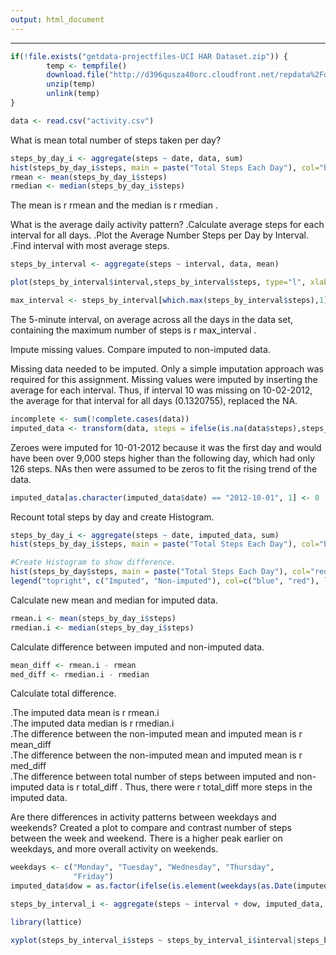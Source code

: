 ```yaml
---
output: html_document
---
```

---
```r
if(!file.exists("getdata-projectfiles-UCI HAR Dataset.zip")) {
        temp <- tempfile()
        download.file("http://d396qusza40orc.cloudfront.net/repdata%2Fdata%2Factivity.zip",temp)
        unzip(temp)
        unlink(temp)
}

data <- read.csv("activity.csv")

```


What is mean total number of steps taken per day?
```r
steps_by_day_i <- aggregate(steps ~ date, data, sum)
hist(steps_by_day_i$steps, main = paste("Total Steps Each Day"), col="blue", xlab="Number of Steps")
rmean <- mean(steps_by_day_i$steps)
rmedian <- median(steps_by_day_i$steps)
```
The  mean  is  r rmean  and the  median  is  r rmedian .

What is the average daily activity pattern?
.Calculate average steps for each interval for all days. 
.Plot the Average Number Steps per Day by Interval. 
.Find interval with most average steps. 

```r
steps_by_interval <- aggregate(steps ~ interval, data, mean)

plot(steps_by_interval$interval,steps_by_interval$steps, type="l", xlab="Interval", ylab="Number of Steps",main="Average Number of Steps per Day by Interval")

max_interval <- steps_by_interval[which.max(steps_by_interval$steps),1]
```

The 5-minute interval, on average across all the days in the data set, containing the maximum number of steps is  r max_interval .

Impute missing values. Compare imputed to non-imputed data.

Missing data needed to be imputed. Only a simple imputation approach was required for this assignment. Missing values were imputed by inserting the average for each interval. Thus, if interval 10 was missing on 10-02-2012, the average for that interval for all days (0.1320755), replaced the NA. 
```r
incomplete <- sum(!complete.cases(data))
imputed_data <- transform(data, steps = ifelse(is.na(data$steps),steps_by_interval$steps[match(data$interval, steps_by_interval$interval)], data$steps))
```

Zeroes were imputed for 10-01-2012 because it was the first day and would have been over 9,000 steps higher than the following day, which had only 126 steps. NAs then were assumed to be zeros to fit the rising trend of the data. 
```r
imputed_data[as.character(imputed_data$date) == "2012-10-01", 1] <- 0
```

Recount total steps by day and create Histogram. 
```r
steps_by_day_i <- aggregate(steps ~ date, imputed_data, sum)
hist(steps_by_day_i$steps, main = paste("Total Steps Each Day"), col="blue", xlab="Number of Steps")

#Create Histogram to show difference. 
hist(steps_by_day$steps, main = paste("Total Steps Each Day"), col="red", xlab="Number of Steps", add=T)
legend("topright", c("Imputed", "Non-imputed"), col=c("blue", "red"), lwd=10)
```

Calculate new mean and median for imputed data. 
```r
rmean.i <- mean(steps_by_day_i$steps)
rmedian.i <- median(steps_by_day_i$steps)
```

Calculate difference between imputed and non-imputed data.
```r
mean_diff <- rmean.i - rmean
med_diff <- rmedian.i - rmedian
```
Calculate total difference.
<!--begin.rcode
total_diff <- sum(steps_by_day_i$steps) - sum(steps_by_day$steps)
end.rcode-->

.The imputed data mean is  r rmean.i  
.The imputed data median is  r rmedian.i  
.The difference between the non-imputed mean and imputed mean is  r mean_diff  
.The difference between the non-imputed mean and imputed mean is  r med_diff  
.The difference between total number of steps between imputed and non-imputed data is  r total_diff . Thus, there were  r total_diff  more steps in the imputed data.

Are there differences in activity patterns between weekdays and weekends?
Created a plot to compare and contrast number of steps between the week and weekend. There is a higher peak earlier on weekdays, and more overall activity on weekends. 
```r
weekdays <- c("Monday", "Tuesday", "Wednesday", "Thursday", 
              "Friday")
imputed_data$dow = as.factor(ifelse(is.element(weekdays(as.Date(imputed_data$date)),weekdays), "Weekday", "Weekend"))

steps_by_interval_i <- aggregate(steps ~ interval + dow, imputed_data, mean)

library(lattice)

xyplot(steps_by_interval_i$steps ~ steps_by_interval_i$interval|steps_by_interval_i$dow, main="Average Steps per Day by Interval",xlab="Interval", ylab="Steps",layout=c(1,2), type="l")

```

